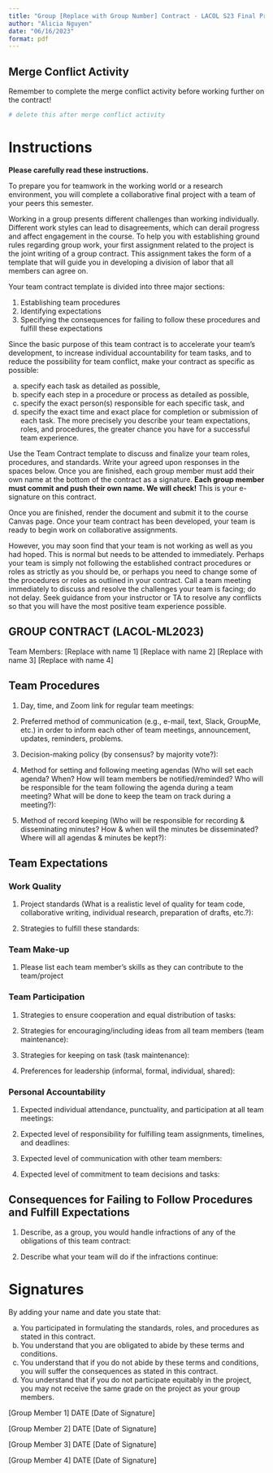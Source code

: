 ```yaml
---
title: "Group [Replace with Group Number] Contract - LACOL S23 Final Project"
author: "Alicia Nguyen"
date: "06/16/2023"
format: pdf
---
```


:::{.callout-caution}

## Merge Conflict Activity

Remember to complete the merge conflict activity before working further on the
contract!

:::

```r
# delete this after merge conflict activity
```


# Instructions 

**Please carefully read these instructions.**

To prepare you for teamwork in the working world or a research
environment, you will complete a collaborative final project with a team of your
peers this semester. 

Working in a group presents different challenges than working individually. 
Different work styles can lead to disagreements, which can derail progress
and affect engagement in the course. To help you with establishing ground rules
regarding group work, your first assignment related to the project is the joint
writing of a group contract. This assignment takes the form of a template that
will guide you in developing a division of labor that all members can agree on.

Your team contract template is divided into three major sections:

1. Establishing team procedures
2. Identifying expectations
3. Specifying the consequences for failing to follow these
procedures and fulfill these expectations

Since the basic purpose of this team contract is to accelerate your
team's development, to increase individual accountability for team tasks, and
to reduce the possibility for team conflict, make your contract as specific as
possible: 

(a) specify each task as detailed as possible,
(b) specify each step in a procedure or process as detailed as possible, 
(c) specify the exact person(s) responsible for each specific task, and
(d) specify the exact time and exact place for completion or submission of each
task. The more precisely you describe your team expectations, roles, and 
procedures, the greater chance you have for a successful team experience.

Use the Team Contract template to discuss and finalize your team roles,
procedures, and standards. Write your agreed upon responses in the spaces below.
Once you are finished, each group member must add their own name at the 
bottom of the contract as a signature. **Each group member must commit and push
their own name. We will check!** This is your e-signature on this contract.


Once you are finished, render the document and submit it to the course Canvas
page. Once your team contract has been developed, your team is ready to begin
work on collaborative assignments. 

However, you may soon find that your team is not working as
well as you had hoped. This is normal but needs to be attended to
immediately. Perhaps your team is simply not following the established
contract procedures or roles as strictly as you should be, or perhaps you
need to change some of the procedures or roles as outlined in your contract.
Call a team meeting immediately to discuss and resolve the challenges your
team is facing; do not delay. Seek guidance from your instructor or TA to
resolve any conflicts so that you will have the most positive team experience
possible.

## GROUP CONTRACT (LACOL-ML2023)

Team Members:
[Replace with name 1]
[Replace with name 2]
[Replace with name 3]
[Replace with name 4]


## Team Procedures

1. Day, time, and Zoom link for regular team meetings:


2. Preferred method of communication (e.g., e-mail, text, Slack, GroupMe,
etc.) in order to inform each other of team meetings, announcement,
updates, reminders, problems.


3. Decision-making policy (by consensus? by majority vote?):


4. Method for setting and following meeting agendas (Who will set each
agenda? When? How will team members be notified/reminded? Who will
be responsible for the team following the agenda during a team meeting?
What will be done to keep the team on track during a meeting?):


5. Method of record keeping (Who will be responsible for recording &
disseminating minutes? How & when will the minutes be disseminated?
Where will all agendas & minutes be kept?):


## Team Expectations

### Work Quality

1. Project standards (What is a realistic level of quality for team code,
collaborative writing, individual research, preparation of drafts, etc.?):


2. Strategies to fulfill these standards:


### Team Make-up

1. Please list each team member’s skills as they can contribute to the
team/project


### Team Participation

1. Strategies to ensure cooperation and equal distribution of tasks:


2. Strategies for encouraging/including ideas from all team members (team
maintenance):


3. Strategies for keeping on task (task maintenance):


4. Preferences for leadership (informal, formal, individual, shared):


### Personal Accountability

1. Expected individual attendance, punctuality, and participation at all team
meetings:


2. Expected level of responsibility for fulfilling team assignments, timelines,
and deadlines:


3. Expected level of communication with other team members:


4. Expected level of commitment to team decisions and tasks:


## Consequences for Failing to Follow Procedures and Fulfill Expectations

1. Describe, as a group, you would handle infractions of any of the
obligations of this team contract:


2. Describe what your team will do if the infractions continue:


# Signatures

By adding your name and date you state that:

a. You participated in formulating the standards, roles, and procedures as
stated in this contract.
b. You understand that you are obligated to abide by these terms and
conditions.
c. You understand that if you do not abide by these terms and conditions, you
will suffer the consequences as stated in this contract.
d. You understand that if you do not participate equitably in the project, you
may not receive the same grade on the project as your group members.


[Group Member 1] DATE [Date of Signature]

[Group Member 2] DATE [Date of Signature]

[Group Member 3] DATE [Date of Signature]

[Group Member 4] DATE [Date of Signature]
